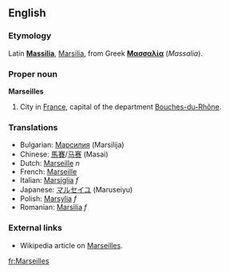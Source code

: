 ==English==

===Etymology===
Latin '''[[Massilia]]''', [[Marsilia]], from Greek '''[[Μασσαλία]]''' (''Massalia''). 

===Proper noun===
'''Marseilles'''
# City in [[France]], capital of the department [[Bouches-du-Rhône]].

===Translations===
*Bulgarian: [[Марсилия]] (Marsilija)
*Chinese: [[馬賽]]/[[马赛]] (Masai)
*Dutch: [[Marseille]] ''n''
*French: [[Marseille]]
*Italian: [[Marsiglia]] ''f''
*Japanese: [[マルセイユ]] (Maruseiyu)
*Polish: [[Marsylia]] ''f''
*Romanian: [[Marsilia]] ''f''

===External links===
*Wikipedia article on [[w:Marseilles|Marseilles]].

[[fr:Marseilles]]